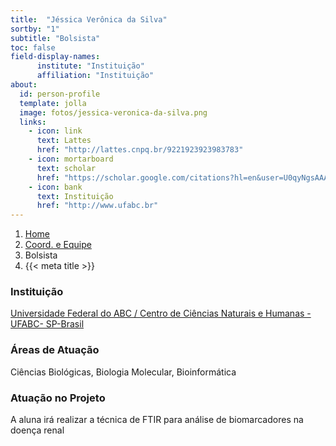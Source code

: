```yaml
---
title:  "Jéssica Verônica da Silva"
sortby: "1"
subtitle: "Bolsista"
toc: false
field-display-names:
      institute: "Instituição"
      affiliation: "Instituição"
about:
  id: person-profile
  template: jolla
  image: fotos/jessica-veronica-da-silva.png
  links:
    - icon: link
      text: Lattes
      href: "http://lattes.cnpq.br/9221923923983783"
    - icon: mortarboard
      text: scholar
      href: "https://scholar.google.com/citations?hl=en&user=U0qyNgsAAAAJ"
    - icon: bank
      text: Instituição
      href: "http://www.ufabc.br"
---
```


```{=html}
<nav aria-label="breadcrumb">
  <ol class="breadcrumb">
    <li class="breadcrumb-item"><a href="../../index.html">Home</a></li>
    <li class="breadcrumb-item"><a href="../coord-equipe.html">Coord. e Equipe</a></li>
    <li class="breadcrumb-item active">Bolsista</li>
    <li class="breadcrumb-item active" aria-current="page">{{< meta title >}}</li>
  </ol>
</nav>
```
:::{#person-profile}
:::

### Instituição

[Universidade Federal do ABC / Centro de Ciências Naturais e Humanas - UFABC- SP-Brasil](http://www.ufabc.br)

### Áreas de Atuação

Ciências Biológicas, Biologia Molecular, Bioinformática

### Atuação no Projeto

A aluna irá realizar a técnica de FTIR para análise de biomarcadores na doença renal
